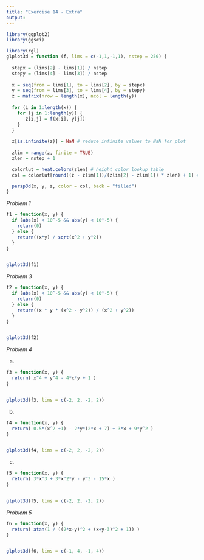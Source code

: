 ```yaml
---
title: "Exercise 14 - Extra"
output: 
---
```


```r
library(ggplot2)
library(ggsci)

library(rgl)
glplot3d = function (f, lims = c(-1,1,-1,1), nstep = 250) {
  
  stepx = (lims[2] - lims[1]) / nstep
  stepy = (lims[4] - lims[3]) / nstep
  
  x = seq(from = lims[1], to = lims[2], by = stepx)
  y = seq(from = lims[3], to = lims[4], by = stepy)
  z = matrix(nrow = length(x), ncol = length(y))
  
  for (i in 1:length(x)) {
    for (j in 1:length(y)) {
       z[i,j] = f(x[i], y[j])
    }
  }
  
  z[is.infinite(z)] = NaN # reduce infinite values to NaN for plot
  
  zlim = range(z, finite = TRUE)
  zlen = nstep + 1

  colorlut = heat.colors(zlen) # height color lookup table
  col = colorlut[round((z - zlim[1])/(zlim[2] - zlim[1]) * zlen) + 1] # assign colors to heights for each point

  persp3d(x, y, z, color = col, back = "filled")
}
```

*Problem 1*

```r
f1 = function(x, y) {
  if (abs(x) < 10^-5 && abs(y) < 10^-5) {
    return(0)
  } else {
    return((x*y) / sqrt(x^2 + y^2))
  }
}


glplot3d(f1)
```

*Problem 3*

```r
f2 = function(x, y) {
  if (abs(x) < 10^-5 && abs(y) < 10^-5) {
    return(0)
  } else {
    return((x * y * (x^2 - y^2)) / (x^2 + y^2))
  }
}


glplot3d(f2)
```

*Problem 4*

(a)
```r
f3 = function(x, y) {
  return( x^4 + y^4 - 4*x*y + 1 )
}


glplot3d(f3, lims = c(-2, 2, -2, 2))
```

(b)
```r
f4 = function(x, y) {
  return( 0.5*(x^2 +1) - 2*y*(2*x + 7) + 3*x + 9*y^2 )
}


glplot3d(f4, lims = c(-2, 2, -2, 2))
```

(c)
```r
f5 = function(x, y) {
  return( 3*x^3 + 3*x^2*y - y^3 - 15*x )
}


glplot3d(f5, lims = c(-2, 2, -2, 2))
```

*Problem 5*

```r
f6 = function(x, y) {
  return( atan(1 / ((2*x-y)^2 + (x+y-3)^2 + 1)) )
}


glplot3d(f6, lims = c(-1, 4, -1, 4))
```